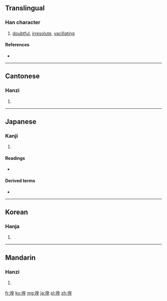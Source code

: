 {{also|遑}}
==Translingual==

===Han character===
{{Han char|rn=60|rad=彳|as=09|sn=12|four=2621<sub>4</sub>|canj=竹人竹日土 (HOHAG)}}

# [[doubtful]], [[irresolute]], [[vacillating]]

====References====
* {{Han ref|kx=0369.170|dkj=10178|dj=0695.090|hdz=20835.030|uh=5FA8|ud=24488|bh=B461|bd=46177}}

----

==Cantonese==

===Hanzi===
{{yue-hanzi|jyut=|y=wong4}}

# {{defn|lang=yue|sort=彳09}}

----

==Japanese==

===Kanji===
{{ja-kanji|grade=|rs=彳09}}

# {{defn|lang=ja|sort=彳09}}

====Readings====
* {{ja-readings|on=[[こう]] (kō)|kun=[[さまよう]] (samayou)}}

====Derived terms====
* {{l|ja|彷徨う|tr=[[さまよう]], samayou||wander}}

----

==Korean==

===Hanja===
{{ko-hanja|hangeul=황|eumhun=|rv=hwang|mr=hwang|y=hwang}}

# {{defn|lang=ko|sort=彳09}}

----

==Mandarin==

===Hanzi===
{{cmn-hanzi|pin=[[huáng]] ([[huang2]])|wg=huang<sup>2</sup>}}

# {{defn|lang=cmn|sort=彳09}}

[[fr:徨]]
[[ko:徨]]
[[mg:徨]]
[[ja:徨]]
[[pl:徨]]
[[zh:徨]]